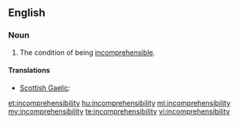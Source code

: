 ==English==

===Noun===
{{en-noun|-}}

# The condition of being [[incomprehensible]].

====Translations====
{{trans-top|condition of being incomprehensible}}
* [[Scottish Gaelic]]: {{t|gd|do-thuigsinneachd|f}}
{{trans-mid}}
{{trans-bottom}}

[[et:incomprehensibility]]
[[hu:incomprehensibility]]
[[ml:incomprehensibility]]
[[my:incomprehensibility]]
[[te:incomprehensibility]]
[[vi:incomprehensibility]]